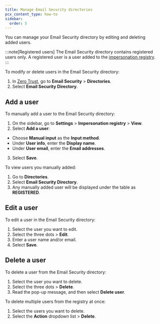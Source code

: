 ```yaml
---
title: Manage Email Security directories
pcx_content_type: how-to
sidebar:
  order: 5
---
```


You can manage your Email Security directory by editing and deleting added users.

:::note[Registered users]
The Email Security directory contains registered users only. A registered user is a user added to the [impersonation registry](/cloudflare-one/email-security/detection-settings/impersonation-registry/).
:::

To modify or delete users in the Email Security directory:

1. In [Zero Trust](https://one.dash.cloudflare.com/), go to **Email Security** > **Directories**.
2. Select **Email Security Directory**.

## Add a user

To manually add a user to the Email Security directory:

1. On the sidebar, go to **Settings** > **Impersonation registry** > **View**.
2. Select **Add a user**:
  - Choose **Manual input** as the **Input method**.
  - Under **User info**, enter the **Display name**.
  - Under **User email**, enter the **Email addresses**.
3. Select **Save**.

To view users you manually added:

1. Go to **Directories**.
2. Select **Email Security Directory**.
3. Any manually added user will be displayed under the table as **REGISTERED**.

## Edit a user

To edit a user in the Email Security directory:

1. Select the user you want to edit.
2. Select the three dots > **Edit**.
3. Enter a user name and/or email.
4. Select **Save**.

## Delete a user

To delete a user from the Email Security directory:

1. Select the user you want to delete.
2. Select the three dots > **Delete**.
3. Read the pop-up message, and then select **Delete user**.

To delete multiple users from the registry at once:

1. Select the users you want to delete.
2. Select the **Action** dropdown list > **Delete**.